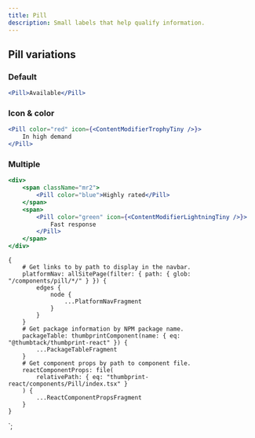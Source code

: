 ```yaml
---
title: Pill
description: Small labels that help qualify information.
---
```



<ComponentHeader data={props.data} />

## Pill variations

### Default

```jsx
<Pill>Available</Pill>
```

### Icon & color

```jsx
<Pill color="red" icon={<ContentModifierTrophyTiny />}>
    In high demand
</Pill>
```

### Multiple

```jsx
<div>
    <span className="mr2">
        <Pill color="blue">Highly rated</Pill>
    </span>
    <span>
        <Pill color="green" icon={<ContentModifierLightningTiny />}>
            Fast response
        </Pill>
    </span>
</div>
```

<ComponentFooter data={props.data} />

    {
        # Get links to by path to display in the navbar.
        platformNav: allSitePage(filter: { path: { glob: "/components/pill/*/" } }) {
            edges {
                node {
                    ...PlatformNavFragment
                }
            }
        }
        # Get package information by NPM package name.
        packageTable: thumbprintComponent(name: { eq: "@thumbtack/thumbprint-react" }) {
            ...PackageTableFragment
        }
        # Get component props by path to component file.
        reactComponentProps: file(
            relativePath: { eq: "thumbprint-react/components/Pill/index.tsx" }
        ) {
            ...ReactComponentPropsFragment
        }
    }
`;
